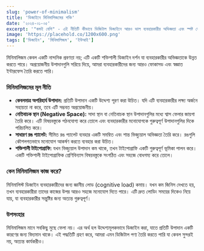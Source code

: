```yaml
---
slug: 'power-of-minimalism'
title: 'ডিজাইনে মিনিমালিজমের শক্তি'
date: '২০২৪-০১-০৫'
excerpt: '"কমই বেশি" - এই নীতিটি কীভাবে ডিজিটাল ডিজাইনে আরও ভাল ব্যবহারকারীর অভিজ্ঞতা এবং স্পষ্ট যোগাযোগ তৈরি করতে পারে তা অন্বেষণ করুন।'
image: 'https://placehold.co/1200x600.png'
tags: ['ডিজাইন', 'মিনিমালিজম', 'ইউআই']
---
```


মিনিমালিজম কেবল একটি নান্দনিক প্রবণতা নয়; এটি একটি শক্তিশালী ডিজাইন দর্শন যা ব্যবহারকারীর অভিজ্ঞতাকে উন্নত করতে পারে। অপ্রয়োজনীয় উপাদানগুলি সরিয়ে দিয়ে, আমরা ব্যবহারকারীদের জন্য আরও ফোকাসড এবং স্বজ্ঞাত ইন্টারফেস তৈরি করতে পারি।

### মিনিমালিজমের মূল নীতি
-   **কেবলমাত্র অপরিহার্য উপাদান:** প্রতিটি উপাদান একটি উদ্দেশ্য পূরণ করা উচিত। যদি এটি ব্যবহারকারীর লক্ষ্য অর্জনে সহায়তা না করে, তবে এটি সম্ভবত অপ্রয়োজনীয়।
-   **নেতিবাচক স্থান (Negative Space):** সাদা স্থান বা নেতিবাচক স্থান উপাদানগুলির মধ্যে শ্বাস ফেলার জায়গা তৈরি করে। এটি বিষয়বস্তুকে পঠনযোগ্য করে তোলে এবং ব্যবহারকারীর মনোযোগকে গুরুত্বপূর্ণ উপাদানগুলির দিকে পরিচালিত করে।
-   **সাধারণ রঙ প্যালেট:** সীমিত রঙ প্যালেট ব্যবহার একটি সমন্বিত এবং শান্ত ভিজ্যুয়াল অভিজ্ঞতা তৈরি করে। রঙগুলি কৌশলগতভাবে মনোযোগ আকর্ষণ করতে ব্যবহার করা উচিত।
-   **শক্তিশালী টাইপোগ্রাফি:** যখন ভিজ্যুয়াল উপাদান কম থাকে, তখন টাইপোগ্রাফি একটি গুরুত্বপূর্ণ ভূমিকা পালন করে। একটি শক্তিশালী টাইপোগ্রাফিক শ্রেণিবিন্যাস বিষয়বস্তুকে সংগঠিত এবং সহজে বোধগম্য করে তোলে।

### কেন মিনিমালিজম কাজ করে?
মিনিমালিস্ট ডিজাইন ব্যবহারকারীদের জন্য জ্ঞানীয় লোড (cognitive load) কমায়। যখন কম জিনিস দেখতে হয়, তখন ব্যবহারকারীরা তাদের কাজের উপর আরও সহজে মনোযোগ দিতে পারে। এটি দ্রুত লোডিং সময়ের দিকেও নিয়ে যায়, যা ব্যবহারকারীর সন্তুষ্টির জন্য অত্যন্ত গুরুত্বপূর্ণ।

### উপসংহার
মিনিমালিজম মানে সবকিছু মুছে ফেলা নয়। এর অর্থ হল উদ্দেশ্যমূলকভাবে ডিজাইন করা, যাতে প্রতিটি উপাদান একটি কারণের জন্য বিদ্যমান থাকে। এই পদ্ধতিটি গ্রহণ করে, আমরা এমন ডিজিটাল পণ্য তৈরি করতে পারি যা কেবল সুন্দরই নয়, অত্যন্ত কার্যকরীও।

